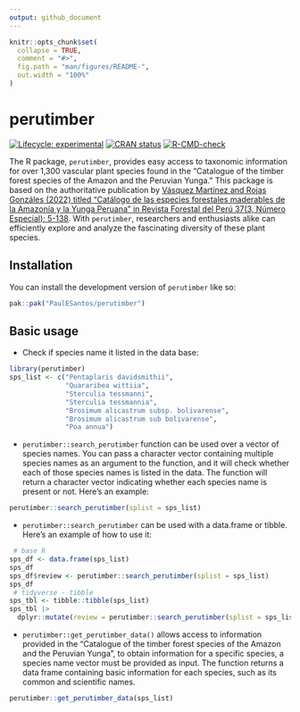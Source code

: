 ```yaml
---
output: github_document
---
```


<!-- README.md is generated from README.Rmd. Please edit that file -->

```r
knitr::opts_chunk$set(
  collapse = TRUE,
  comment = "#>",
  fig.path = "man/figures/README-",
  out.width = "100%"
)
```

# perutimber

<!-- badges: start -->
[![Lifecycle: experimental](https://img.shields.io/badge/lifecycle-experimental-orange.svg)](https://lifecycle.r-lib.org/articles/stages.html#experimental)
[![CRAN status](https://www.r-pkg.org/badges/version/perutimber)](https://CRAN.R-project.org/package=perutimber)
[![R-CMD-check](https://github.com/PaulESantos/perutimber/actions/workflows/R-CMD-check.yaml/badge.svg)](https://github.com/PaulESantos/perutimber/actions/workflows/R-CMD-check.yaml)
<!-- badges: end -->

The R package, `perutimber`, provides easy access to taxonomic information for over 1,300 vascular plant species found in the "Catalogue of the timber forest species of the Amazon and the Peruvian Yunga." This package is based on the authoritative publication by [Vásquez Martínez and Rojas Gonzáles (2022) titled "Catálogo de las especies forestales maderables de la Amazonía y la Yunga Peruana" in Revista Forestal del Perú 37(3, Número Especial): 5-138](https://revistas.lamolina.edu.pe/index.php/rfp/article/view/1956). With `perutimber`, researchers and enthusiasts alike can efficiently explore and analyze the fascinating diversity of these plant species.

## Installation

You can install the development version of `perutimber` like so:

``` r
pak::pak("PaulESantos/perutimber")
```

## Basic usage

- Check if species name it listed in the data base:

```r
library(perutimber)
sps_list <- c("Pentaplaris davidsmithii", 
              "Quararibea wittiia",
              "Sterculia tessmanni", 
              "Sterculia tessmannia", 
              "Brosimum alicastrum subsp. bolivarense",
              "Brosimum alicastrum sub bolivarense",
              "Poa annua")

```
 -  `perutimber::search_perutimber` function can be used over a vector of species names. You can pass a character vector containing multiple species names as an argument to the function, and it will check whether each of those species names is listed in the data. The function will return a character vector indicating whether each species name is present or not. Here's an example:
 
```r
perutimber::search_perutimber(splist = sps_list)
```
 - `perutimber::search_perutimber` can be used with a data.frame or tibble. Here's an example of how to use it:
 
```r
 # base R
sps_df <- data.frame(sps_list)
sps_df
sps_df$review <- perutimber::search_perutimber(splist = sps_list)
sps_df
 # tidyverse - tibble
sps_tbl <- tibble::tibble(sps_list)
sps_tbl |> 
  dplyr::mutate(review = perutimber::search_perutimber(splist = sps_list))

```

- `perutimber::get_perutimber_data()` allows access to information provided in the "Catalogue of the timber forest species of the Amazon and the Peruvian Yunga", to obtain information for a specific species, a species name vector must be provided as input. The function returns a data frame containing basic information for each species, such as its common and scientific names.

```r
perutimber::get_perutimber_data(sps_list)

```



